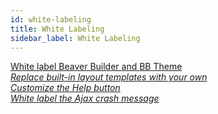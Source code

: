 ```yaml
---
id: white-labeling
title: White Labeling
sidebar_label: White Labeling
---
```


<div className="row">
  <div className="col">
    <a className="jump-to" href="../beaver-builder/white-labeling/white-labeling-beaver-builder" aria-label="White label Beaver Builder and BB Theme">
      <div className="jump-to--main">
        White label Beaver Builder and BB Theme
      </div>
      <div className="jump-to--icon">
        <i className="fas fa-chevron-right" />
      </div>
    </a>
    <a className="jump-to" href="../beaver-builder/white-labeling/replace-built-in-layout-templates-with-your-own" aria-label="Replace built-in layout templates with your own">
      <div className="jump-to--main">
        Replace built-in layout templates with your own
      </div>
      <div className="jump-to--icon">
        <i className="fas fa-chevron-right" />
      </div>
    </a>
    <a className="jump-to" href="../beaver-builder/white-labeling/customize-the-help-button" aria-label="Customize the Help button">
      <div className="jump-to--main">
        Customize the Help button
      </div>
      <div className="jump-to--icon">
        <i className="fas fa-chevron-right" />
      </div>
    </a>
    <a className="jump-to" href="../beaver-builder/white-labeling/white-label-the-ajax-crash-message" aria-label="White label the Ajax crash message">
      <div className="jump-to--main">
        White label the Ajax crash message
      </div>
      <div className="jump-to--icon">
        <i className="fas fa-chevron-right" />
      </div>
    </a>
  </div>
</div>
